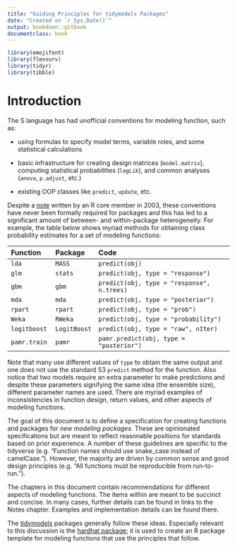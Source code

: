 ```yaml
--- 
title: "Guiding Principles for tidymodels Packages"
date: "Created on `r Sys.Date()`"
output: bookdown::gitbook
documentclass: book
---
```


```r
library(emojifont)
library(flexsurv)
library(tidyr)
library(tibble)
```

# Introduction 

The S language has had unofficial conventions for modeling function, such as:

 * using formulas to specify model terms, variable roles, and some statistical calculations

 * basic infrastructure for creating design matrices (`model.matrix`), computing statistical probabilities (`logLik`), and common analyses (`anova`, `p.adjust`, etc.)

 * existing OOP classes like `predict`, `update`, etc. 

Despite a [note](https://developer.r-project.org/model-fitting-functions.html) written by an R core member in 2003, these conventions have never been formally required for packages and this has led to a significant amount of between- and within-package heterogeneity. For example, the table below shows myriad methods for obtaining class probability estimates for a set of modeling functions:

|Function      |Package      |Code                                       |
|:-------------|:------------|:------------------------------------------|
|`lda`         |`MASS`       |`predict(obj)`                             |
|`glm`         |`stats`      |`predict(obj, type = "response")`          |
|`gbm`         |`gbm`        |`predict(obj, type = "response", n.trees)` |
|`mda`         |`mda`        |`predict(obj, type = "posterior")`         |
|`rpart`       |`rpart`      |`predict(obj, type = "prob")`              |
|`Weka`        |`RWeka`      |`predict(obj, type = "probability")`       |
|`logitboost`  |`LogitBoost` |`predict(obj, type = "raw", nIter)`        |
|`pamr.train`  |`pamr`       |`pamr.predict(obj, type = "posterior")`    |


Note that many use different values of `type` to obtain the same output and one does not use the standard S3 `predict` method for the function. Also notice that two models require an extra parameter to make predictions and despite these parameters signifying the same idea (the ensemble size), different parameter names are used. There are myriad examples of inconsistencies in function design, return values, and other aspects of modeling functions. 

The goal of this document is to define a specification for creating functions and packages for _new modeling packages_. These are opinionated specifications but are meant to reflect reasonable positions for standards based on prior experience. A number of these guidelines are specific to the tidyverse (e.g. "Function names should use snake_case instead of camelCase."). However, the majority are driven by common sense and good design principles (e.g. "All functions must be reproducible from run-to-run."). 

The chapters in this document contain recommendations for different aspects of modeling functions. The items within are meant to be succinct and concise. In many cases, further details can be found in links to the Notes chapter. Examples and implementation details can be found there. 

The [tidymodels](https://github.com/tidymodels) packages generally follow these ideas. Especially relevant to this discussion is the [hardhat package](https://github.com/tidymodels/hardhat); it is used to create an R package template for modeling functions that use the principles that follow. 


